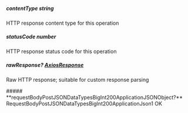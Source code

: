
##### **contentType** string
HTTP response content type for this operation

##### **statusCode** number
HTTP response status code for this operation

##### **rawResponse?** [AxiosResponse](https://axios-http.com/docs/res_schema)
Raw HTTP response; suitable for custom response parsing

<Collapsible>
    ##### **requestBodyPostJSONDataTypesBigInt200ApplicationJSONObject?** RequestBodyPostJSONDataTypesBigInt200ApplicationJson1
    OK
    <Collapsible.Break/>
    <RequestBodyPostJSONDataTypesBigInt200ApplicationJson1/>
</Collapsible>

